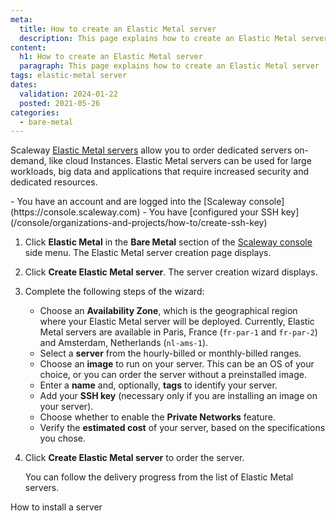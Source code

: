 ```yaml
---
meta:
  title: How to create an Elastic Metal server
  description: This page explains how to create an Elastic Metal server
content:
  h1: How to create an Elastic Metal server
  paragraph: This page explains how to create an Elastic Metal server
tags: elastic-metal server
dates:
  validation: 2024-01-22
  posted: 2021-05-26
categories:
  - bare-metal
---
```


Scaleway [Elastic Metal servers](https://www.scaleway.com/en/elastic-metal/) allow you to order dedicated servers on-demand, like cloud Instances. Elastic Metal servers can be used for large workloads, big data and applications that require increased security and dedicated resources.

<Macro id="iam-requirements" />

<Message type="requirement">
  - You have an account and are logged into the [Scaleway console](https://console.scaleway.com)
  - You have [configured your SSH key](/console/organizations-and-projects/how-to/create-ssh-key)
</Message>

1. Click **Elastic Metal** in the **Bare Metal** section of the [Scaleway console](https://console.scaleway.com) side menu. The Elastic Metal server creation page displays.
2. Click **Create Elastic Metal server**. The server creation wizard displays.
3. Complete the following steps of the wizard:
    - Choose an **Availability Zone**, which is the geographical region where your Elastic Metal server will be deployed.
      <Message type="note">
        Currently, Elastic Metal servers are available in Paris, France (`fr-par-1` and `fr-par-2`) and Amsterdam, Netherlands (`nl-ams-1`).
      </Message>
    - Select a **server** from the hourly-billed or monthly-billed ranges.
    - Choose an **image** to run on your server. This can be an OS of your choice, or you can order the server without a preinstalled image.
    - Enter a **name** and, optionally, **tags** to identify your server.
    - Add your **SSH key** (necessary only if you are installing an image on your server).
    - Choose whether to enable the **Private Networks** feature.
    - Verify the **estimated cost** of your server, based on the specifications you chose.
4. Click **Create Elastic Metal server** to order the server.

    You can follow the delivery progress from the list of Elastic Metal servers.


<Navigation title="See also">
  <NextButton to="/bare-metal/elastic-metal/how-to/install-server/">How to install a server</NextButton>
</Navigation>
